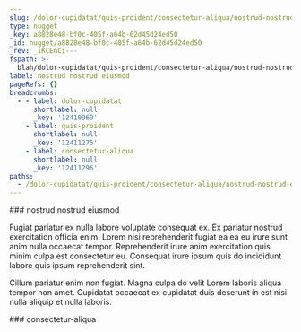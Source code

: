 ```yaml
---
slug: /dolor-cupidatat/quis-proident/consectetur-aliqua/nostrud-nostrud-eiusmod
type: nugget
_key: a8828e48-bf0c-405f-a64b-62d45d24ed50
_id: nugget/a8828e48-bf0c-405f-a64b-62d45d24ed50
_rev: _iKCEnCi---
fspath: >-
  blah/dolor-cupidatat/quis-proident/consectetur-aliqua/nostrud-nostrud-eiusmod.md
label: nostrud nostrud eiusmod
pageRefs: {}
breadcrumbs:
  - - label: dolor-cupidatat
      shortlabel: null
      _key: '12410969'
    - label: quis-proident
      shortlabel: null
      _key: '12411275'
    - label: consectetur-aliqua
      shortlabel: null
      _key: '12411296'
paths:
  - /dolor-cupidatat/quis-proident/consectetur-aliqua/nostrud-nostrud-eiusmod
---
```


<NuggetArea>
<Nugget slug="/dolor-cupidatat/quis-proident/consectetur-aliqua/nostrud-nostrud-eiusmod" type="nugget" _key="a8828e48-bf0c-405f-a64b-62d45d24ed50" _id="nugget/a8828e48-bf0c-405f-a64b-62d45d24ed50" _rev="_iKCEnCi---" fspath="blah/dolor-cupidatat/quis-proident/consectetur-aliqua/nostrud-nostrud-eiusmod.md" label="nostrud nostrud eiusmod" paths="/dolor-cupidatat/quis-proident/consectetur-aliqua/nostrud-nostrud-eiusmod">
<NuggetBody>
### nostrud nostrud eiusmod

Fugiat pariatur ex nulla labore voluptate consequat ex. Ex pariatur nostrud exercitation officia enim. Lorem nisi reprehenderit fugiat ea ea eu irure sunt anim nulla occaecat tempor. Reprehenderit irure anim exercitation quis minim culpa est consectetur eu. Consequat irure ipsum quis do incididunt labore quis ipsum reprehenderit sint.

Cillum pariatur enim non fugiat. Magna culpa do velit Lorem laboris aliqua tempor non amet. Cupidatat occaecat ex cupidatat duis deserunt in est nisi nulla aliquip et nulla laboris.

</NuggetBody>
<Breadcrumbs>
<Crumbs>
<Crumb _key="12410969" label="dolor-cupidatat" /><Crumb _key="12411275" label="quis-proident" /><Crumb _key="12411296" label="consectetur-aliqua" />
</Crumbs>
</Breadcrumbs>
</Nugget>

<NuggetsInbound>
</NuggetsInbound>
<NuggetsOutbound>
</NuggetsOutbound>
</NuggetArea>
<PassagesInbound>
<Passage direction="inbound" type="passage" _key="12411296" _id="passage/12411296" _rev="_iKCEnCe---" label="consectetur-aliqua" passage="consectetur-aliqua" fspath="blah/dolor-cupidatat/quis-proident/consectetur-aliqua" paths="/dolor-cupidatat/quis-proident/consectetur-aliqua" slug="/dolor-cupidatat/quis-proident/consectetur-aliqua">
<NuggetBody>
### consectetur-aliqua

</NuggetBody>
<Breadcrumbs>
<Crumbs>
<Crumb _key="12410969" label="dolor-cupidatat" /><Crumb _key="12411275" label="quis-proident" />
</Crumbs>
</Breadcrumbs>
</Passage>

</PassagesInbound>
<PassagesOutbound>
</PassagesOutbound>